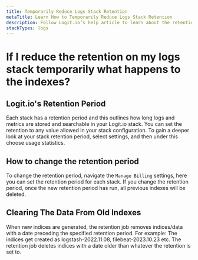 ```yaml
---
title: Temporarily Reduce Logs Stack Retention
metaTitle: Learn How to Temporarily Reduce Logs Stack Retention
description: Follow Logit.io’s help article to learn about the retention period, how to reduce it, and what happens if you do this
stackTypes: logs
---
```


# If I reduce the retention on my logs stack temporarily what happens to the indexes?

## Logit.io's Retention Period

Each stack has a retention period and this outlines how long logs and 
metrics are stored and searchable in your Logit.io stack. You can set 
the retention to any value allowed in your stack configuration. To 
gain a deeper look at your stack retention period, select settings, 
and then under this choose usage statistics.

## How to change the retention period

To change the retention period, navigate the `Manage Billing` settings, 
here you can set the retention period for each stack. If you change the 
retention period, once the new retention period has run, 
all previous indexes will be deleted.

## Clearing The Data From Old Indexes

When new indices are generated, the retention job removes indices/data 
with a date preceding the specified retention period. For example: The 
indices get created as logstash-2022.11.08, filebeat-2023.10.23 etc. 
The retention job deletes indices with a date older than whatever 
the retention is set to.